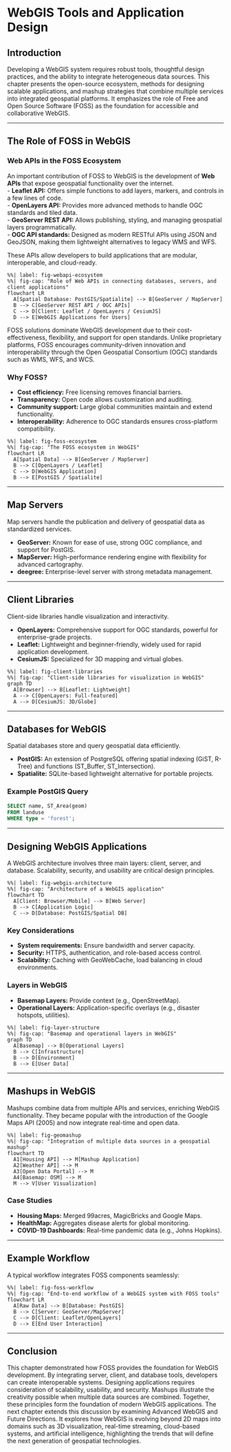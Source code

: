 # WebGIS Tools and Application Design

## Introduction
Developing a WebGIS system requires robust tools, thoughtful design practices, and the ability to integrate heterogeneous data sources. This chapter presents the open-source ecosystem, 
methods for designing scalable applications, and mashup strategies that combine multiple services into integrated geospatial platforms. It emphasizes the role of Free and Open Source Software (FOSS) as the foundation for accessible and collaborative WebGIS.

---

## The Role of FOSS in WebGIS
### Web APIs in the FOSS Ecosystem
An important contribution of FOSS to WebGIS is the development of **Web APIs** that expose geospatial functionality over the internet.  
- **Leaflet API:** Offers simple functions to add layers, markers, and controls in a few lines of code.  
- **OpenLayers API:** Provides more advanced methods to handle OGC standards and tiled data.  
- **GeoServer REST API:** Allows publishing, styling, and managing geospatial layers programmatically.  
- **OGC API standards:** Designed as modern RESTful APIs using JSON and GeoJSON, making them lightweight alternatives to legacy WMS and WFS.  

These APIs allow developers to build applications that are modular, interoperable, and cloud-ready.


```mermaid
%%| label: fig-webapi-ecosystem
%%| fig-cap: "Role of Web APIs in connecting databases, servers, and client applications"
flowchart LR
  A[Spatial Database: PostGIS/Spatialite] --> B[GeoServer / MapServer]
  B --> C[GeoServer REST API / OGC APIs]
  C --> D[Client: Leaflet / OpenLayers / CesiumJS]
  D --> E[WebGIS Applications for Users]
```


FOSS solutions dominate WebGIS development due to their cost-effectiveness, flexibility, and support for open standards. Unlike proprietary platforms, 
FOSS encourages community-driven innovation and interoperability through the Open Geospatial Consortium (OGC) standards such as WMS, WFS, and WCS.

### Why FOSS?
- **Cost efficiency:** Free licensing removes financial barriers.  
- **Transparency:** Open code allows customization and auditing.  
- **Community support:** Large global communities maintain and extend functionality.  
- **Interoperability:** Adherence to OGC standards ensures cross-platform compatibility.  

```mermaid
%%| label: fig-foss-ecosystem
%%| fig-cap: "The FOSS ecosystem in WebGIS"
flowchart LR
  A[Spatial Data] --> B[GeoServer / MapServer]
  B --> C[OpenLayers / Leaflet]
  C --> D[WebGIS Application]
  B --> E[PostGIS / Spatialite]
```

---

## Map Servers
Map servers handle the publication and delivery of geospatial data as standardized services.  

- **GeoServer:** Known for ease of use, strong OGC compliance, and support for PostGIS.  
- **MapServer:** High-performance rendering engine with flexibility for advanced cartography.  
- **deegree:** Enterprise-level server with strong metadata management.  

---

## Client Libraries
Client-side libraries handle visualization and interactivity.  

- **OpenLayers:** Comprehensive support for OGC standards, powerful for enterprise-grade projects.  
- **Leaflet:** Lightweight and beginner-friendly, widely used for rapid application development.  
- **CesiumJS:** Specialized for 3D mapping and virtual globes.  

```mermaid
%%| label: fig-client-libraries
%%| fig-cap: "Client-side libraries for visualization in WebGIS"
graph TD
  A[Browser] --> B[Leaflet: Lightweight]
  A --> C[OpenLayers: Full-featured]
  A --> D[CesiumJS: 3D/Globe]
```

---

## Databases for WebGIS
Spatial databases store and query geospatial data efficiently.  

- **PostGIS:** An extension of PostgreSQL offering spatial indexing (GiST, R-Tree) and functions (ST_Buffer, ST_Intersection).  
- **Spatialite:** SQLite-based lightweight alternative for portable projects.  

### Example PostGIS Query
```sql
SELECT name, ST_Area(geom) 
FROM landuse 
WHERE type = 'forest';
```

---

## Designing WebGIS Applications
A WebGIS architecture involves three main layers: client, server, and database. Scalability, security, and usability are critical design principles.

```mermaid
%%| label: fig-webgis-architecture
%%| fig-cap: "Architecture of a WebGIS application"
flowchart TD
  A[Client: Browser/Mobile] --> B[Web Server]
  B --> C[Application Logic]
  C --> D[Database: PostGIS/Spatial DB]
```

### Key Considerations
- **System requirements:** Ensure bandwidth and server capacity.  
- **Security:** HTTPS, authentication, and role-based access control.  
- **Scalability:** Caching with GeoWebCache, load balancing in cloud environments.  

### Layers in WebGIS
- **Basemap Layers:** Provide context (e.g., OpenStreetMap).  
- **Operational Layers:** Application-specific overlays (e.g., disaster hotspots, utilities).  

```mermaid
%%| label: fig-layer-structure
%%| fig-cap: "Basemap and operational layers in WebGIS"
graph TD
  A[Basemap] --> B[Operational Layers]
  B --> C[Infrastructure]
  B --> D[Environment]
  B --> E[User Data]
```

---

## Mashups in WebGIS
Mashups combine data from multiple APIs and services, enriching WebGIS functionality. They became popular with the introduction of the Google Maps API (2005) 
and now integrate real-time and open data.

```mermaid
%%| label: fig-geomashup
%%| fig-cap: "Integration of multiple data sources in a geospatial mashup"
flowchart TD
  A1[Housing API] --> M[Mashup Application]
  A2[Weather API] --> M
  A3[Open Data Portal] --> M
  A4[Basemap: OSM] --> M
  M --> V[User Visualization]
```

### Case Studies
- **Housing Maps:** Merged 99acres, MagicBricks and Google Maps.  
- **HealthMap:** Aggregates disease alerts for global monitoring.  
- **COVID-19 Dashboards:** Real-time pandemic data (e.g., Johns Hopkins).  


---

## Example Workflow
A typical workflow integrates FOSS components seamlessly:

```mermaid
%%| label: fig-foss-workflow
%%| fig-cap: "End-to-end workflow of a WebGIS system with FOSS tools"
flowchart LR
  A[Raw Data] --> B[Database: PostGIS]
  B --> C[Server: GeoServer/MapServer]
  C --> D[Client: Leaflet/OpenLayers]
  D --> E[End User Interaction]
```

---

## Conclusion
This chapter demonstrated how FOSS provides the foundation for WebGIS development. By integrating server, client, and database tools, developers can create interoperable systems. 
Designing applications requires consideration of scalability, usability, and security. Mashups illustrate the creativity possible when multiple data sources are combined. Together, 
these principles form the foundation of modern WebGIS applications. The next chapter extends this discussion by examining Advanced WebGIS and Future Directions. 
It explores how WebGIS is evolving beyond 2D maps into domains such as 3D visualization, real-time streaming, cloud-based systems, and artificial intelligence, highlighting the trends 
that will define the next generation of geospatial technologies.
